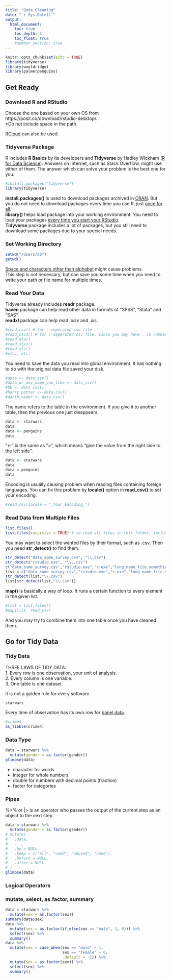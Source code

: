 ```yaml
---
title: "Data Cleaning"
date: "`r Sys.Date()`"
output: 
  html_document:
    toc: true
    toc_depth: 3
    toc_float: true
    #number_section: true
---
```


```r
knitr::opts_chunk$set(echo = TRUE)
library(tidyverse)
library(wooldridge)
library(palmerpenguins)
```

## Get Ready
### Download R and RStudio

Choose the one based on your own OS from https://posit.co/download/rstudio-desktop/.  
*Do not include space in the path.

[RCloud](https://posit.cloud/) can also be used.


### Tidyverse Package

R includes **R Basics** by its developers and **Tidyverse** by Hadley Wickham ([R for Data Science](https://r4ds.hadley.nz")).
Answers on Internet, such as Stack Overflow, might use either of them.
The answer which can solve your problem is the best one for you.

```r
#install.packages("tidyverse")
library(tidyverse)

```

**install.packages()** is used to download packages archived in [CRAN](https://cran.r-project.org/). But you do not need to download packages every time you use R, just [once for all]{.ul}.  
**library()** helps load package into your working environment. You need to load your packages [every time you start your RStudio]{.ul}.  
**Tidyverse** package includes a lot of packages, but you still need to download some packages due to your special needs.

### Set Working Directory

```r
setwd("/Users/bb")
getwd()
```
[Space and characters other than alphabet]{.ul} might cause problems.  
This step is not necessary, but can save you some time when you need to write your path or file name for multiple times.

### Read Your Data

Tidyverse already includes **readr** package.  
**haven** package can help read other data in formats of "SPSS", "Stata" and "SAS".  
**readxl** package can help read *.xlsx* and *.xls*. 

```r
#read_csv() # for ,-seperated csv file
#read_csv2() # for ;-seperated csv file, since you may have , in numbers
#read_dta()
#read_xlxs()
#read_xls()
#etc., etc.
```

You need to save the data you read into global environment. It has nothing to do with the original data file saved your disk.
```r
#data <- data_csv()
#data_or_any_name_you_like <- data_csv()
#bb <- data_csv()
#harry_potter <- data_csv()
#darth_vader <- data_csv()
```
The name refers to the table in the environment. If you give it to another table, then the previous one just disappears.

```r
data <- starwars
data
data <- penguins
data
```

"<-" is the same as "=", which means "give the value from the right side to the left side".
```r
data <- starwars
data
data = penguins
data
```

Encoding is usually causing problem when reading files containing foreign languages. You can fix this problem by **locale()** option in **read_csv()** to set your encoding.
```r
#read_csv(locale = "_Your Encoding_")
```

### Read Data from Multiple Files
```r
list.files()
list.files(recursive = TRUE) # to read all files in this folder, including those in the folders under this folder.
```
You may want to select the wanted files by their format, such as .csv. Then you need **str_detect()** to find them.
```r
str_detect("data_some_survey.csv", "\\.csv")
str_detect("rstudio.exe", "\\..csv")
c("data_some_survey.csv","rstudio.exe","r.exe","long_name_file.somethingelse")
list = c("data_some_survey.csv","rstudio.exe","r.exe","long_name_file.somethingelse")
str_detect(list,"\\.csv")
list[str_detect(list,"\\.csv")]
```


**map()** is basically a way of loop. It runs a certain function to every element in the given list.
```r
#list = list.files()
#map(list, read_csv)
```
And you may try to combine them into one table once you have cleaned them.


## Go for Tidy Data
### Tidy Data

THREE LAWS OF TIDY DATA:  
1. Every row is one observation, your unit of analysis.  
2. Every column is one variable.  
3. One table is one dataset.

It is not a golden rule for every software.

```r
starwars
```

Every time of observation has its own row for [panel data]{.ul}.

```r
#crime4
as_tibble(crime4)
```

### Data Type
```r
data = starwars %>% 
  mutate(gender = as.factor(gender))
glimpse(data)
```
- character*<cha>* for words  
- integer*<int>* for whole numbers   
- double*<dbl>* for numbers with decimal points (fraction)  
- factor*<fct>* for categories

### Pipes
%>% or |> is an operator who passes the output of the current step as an object to the next step.
```r
data = starwars %>% 
  mutate(gender = as.factor(gender))
# mutate(
#   .data,
#   ...,
#   .by = NULL,
#   .keep = c("all", "used", "unused", "none"),
#   .before = NULL,
#   .after = NULL
# )
glimpse(data)
```

### Logical Operators


### mutate, select, as.factor, summary
```r
data = starwars %>% 
  mutate(sex = as.factor(sex))
summary(data$sex)
data %>% 
  mutate(sex = as.factor(if_else(sex == "male", 1, 0))) %>% 
  select(sex) %>% 
  summary()
data %>% 
  mutate(sex = case_when(sex == "male" ~ 1,
                         sex == "female" ~ 0,
                         .default = -1)) %>% 
  mutate(sex = as.factor(sex)) %>% 
  select(sex) %>% 
  summary()
```






